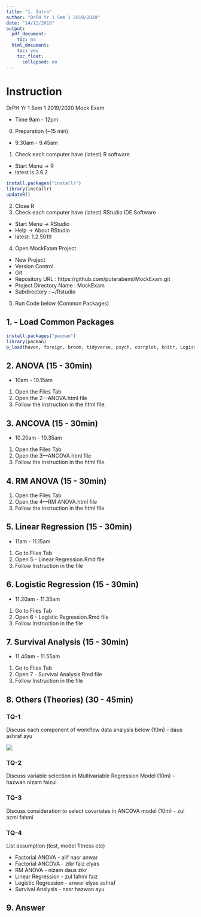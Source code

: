 ```yaml
---
title: "1. Intro"
author: "DrPH Yr 1 Sem 1 2019/2020"
date: "14/12/2019"
output:
  pdf_document:
    toc: no
  html_document:
    toc: yes
    toc_float:
      collapsed: no
---
```


# Instruction

DrPH Yr 1 Sem 1 2019/2020 Mock Exam

- Time 9am - 12pm

0. Preparation (~15 min) 

- 9.30am - 9.45am

1. Check each computer have (latest) R software
- Start Menu -> R
- latest is 3.6.2

```r
install.packages("installr")
library(installr)
updateR()
```

2. Close R
3. Check each computer have (latest) RStudio IDE Software

- Start Menu -> RStudio
- Help -> About RStudio
- latest: 1.2.5019

4. Open MockExam Project

- New Project
- Version Control
- Git
- Repository URL : https://github.com/puterabemi/MockExam.git
- Project Directory Name : MockExam
- Subdirectory : ~/Rstudio

5. Run Code below (Common Packages)

## 1. - Load Common Packages

```r
install.packages("pacman")
library(pacman)
p_load(haven, foreign, broom, tidyverse, psych, corrplot, knitr, LogisticDx, generalhoslem, ResourceSelection, lubridate, survival, survminer)
```

## 2. ANOVA (15 - 30min)

- 10am - 10.15am

1. Open the Files Tab
2. Open the 2---ANOVA.html file
3. Follow the instruction in the html file.

## 3. ANCOVA (15 - 30min)

- 10.20am - 10.35am

1. Open the Files Tab
2. Open the 3---ANCOVA.html file
3. Follow the instruction in the html file.

## 4. RM ANOVA (15 - 30min)

1. Open the Files Tab
2. Open the 4---RM ANOVA.html file
3. Follow the instruction in the html file.


## 5. Linear Regression (15 - 30min)

- 11am - 11.15am

1. Go to Files Tab
2. Open 5 - Linear Regression.Rmd file
3. Follow Instruction in the file

## 6. Logistic Regression (15 - 30min)

- 11.20am - 11.35am

1. Go to Files Tab
2. Open 6 - Logistic Regression.Rmd file
3. Follow Instruction in the file

## 7. Survival Analysis (15 - 30min)

- 11.40am - 11.55am

1. Go to Files Tab
2. Open 7 - Survival Analysis.Rmd file
3. Follow Instruction in the file

## 8. Others (Theories) (30 - 45min)

### TQ-1

Discuss each component of workflow data analysis below (10m) - daus	ashraf ayu

![](data-science.png)

### TQ-2

Discuss variable selection in Multivariable Regression Model (10m) - hazwan	nizam	faizul

### TQ-3

Discuss consideration to select covariates in ANCOVA model (10m) - zul	azmi	fahmi

### TQ-4

List assumption (test, model fitness etc)

- Factorial ANOVA - alif	nasr	anwar
- Factorial ANCOVA - zikr	faiz	elyas
- RM ANOVA - nizam	daus	zikr
- Linear Regression - zul	fahmi	faiz
- Logistic Regression - anwar	elyas	ashraf
- Survival Analysis - nasr hazwan ayu

## 9. Answer


